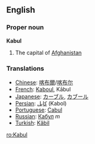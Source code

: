 ==English==
===Proper noun===
'''Kabul'''
# The capital of [[Afghanistan]]

===Translations===
* [[Chinese]]: [[喀布爾]]/[[喀布尔]]
*[[French]]: [[Kaboul]], K&#0257;bul
*[[Japanese]]: [[カーブル]], [[カブール]]
*[[Persian]]: [[كابل]] (Kabol)
*[[Portuguese]]: [[Cabul]]
*[[Russian]]: [[Кабул]] ''m''
*[[Turkish]]: [[Kâbil]]

[[ro:Kabul]]